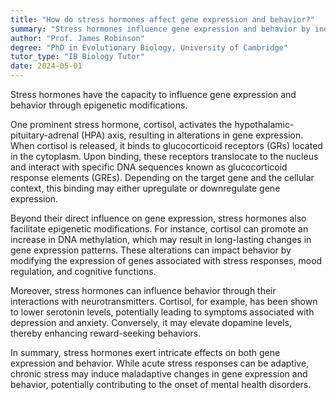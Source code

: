 ```yaml
---
title: "How do stress hormones affect gene expression and behavior?"
summary: "Stress hormones influence gene expression and behavior by inducing epigenetic modifications, highlighting the complex relationship between stress and biological responses."
author: "Prof. James Robinson"
degree: "PhD in Evolutionary Biology, University of Cambridge"
tutor_type: "IB Biology Tutor"
date: 2024-05-01
---
```


Stress hormones have the capacity to influence gene expression and behavior through epigenetic modifications.

One prominent stress hormone, cortisol, activates the hypothalamic-pituitary-adrenal (HPA) axis, resulting in alterations in gene expression. When cortisol is released, it binds to glucocorticoid receptors (GRs) located in the cytoplasm. Upon binding, these receptors translocate to the nucleus and interact with specific DNA sequences known as glucocorticoid response elements (GREs). Depending on the target gene and the cellular context, this binding may either upregulate or downregulate gene expression.

Beyond their direct influence on gene expression, stress hormones also facilitate epigenetic modifications. For instance, cortisol can promote an increase in DNA methylation, which may result in long-lasting changes in gene expression patterns. These alterations can impact behavior by modifying the expression of genes associated with stress responses, mood regulation, and cognitive functions.

Moreover, stress hormones can influence behavior through their interactions with neurotransmitters. Cortisol, for example, has been shown to lower serotonin levels, potentially leading to symptoms associated with depression and anxiety. Conversely, it may elevate dopamine levels, thereby enhancing reward-seeking behaviors.

In summary, stress hormones exert intricate effects on both gene expression and behavior. While acute stress responses can be adaptive, chronic stress may induce maladaptive changes in gene expression and behavior, potentially contributing to the onset of mental health disorders.
    